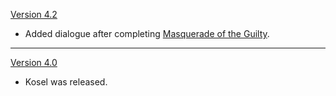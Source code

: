 {{Change History/Header}}
[[Version 4.2]]
* Added dialogue after completing [[Masquerade of the Guilty]].
----
[[Version 4.0]]
* Kosel was released.